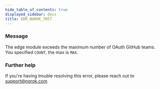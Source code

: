 ```yaml
---
hide_table_of_contents: true
displayed_sidebar: docs
title: ERR_NGROK_7057
---
```


### Message

The edge module exceeds the maximum number of OAuth GitHub teams. You specified `COUNT`, the max is `MAX`.

<ErrorDetails />

### Further help

If you're having trouble resolving this error, please reach out to [support@ngrok.com](mailto:support@ngrok.com?subject=Help%20with%20ERR_NGROK_7057)
